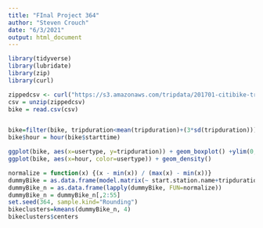 ```yaml
---
title: "FInal Project 364"
author: "Steven Crouch"
date: "6/3/2021"
output: html_document
---
```


```r
library(tidyverse)
library(lubridate)
library(zip)
library(curl)
```

```r
zippedcsv <- curl("https://s3.amazonaws.com/tripdata/201701-citibike-tripdata.csv.zip", "r")
csv = unzip(zippedcsv)
bike = read.csv(csv)


bike=filter(bike, tripduration<mean(tripduration)+(3*sd(tripduration)))
bike$hour = hour(bike$starttime)
```

```r
ggplot(bike, aes(x=usertype, y=tripduration)) + geom_boxplot() +ylim(0,3000)
ggplot(bike, aes(x=hour, color=usertype)) + geom_density()
```


```r
normalize = function(x) {(x - min(x)) / (max(x) - min(x))}
dummyBike = as.data.frame(model.matrix(~ start.station.name+tripduration+hour+usertype+gender, data = bike))
dummyBike_n = as.data.frame(lapply(dummyBike, FUN=normalize))
dummyBike_n = dummyBike_n[,2:55]
set.seed(364, sample.kind="Rounding") 
bikeclusters=kmeans(dummyBike_n, 4)
bikeclusters$centers
```



